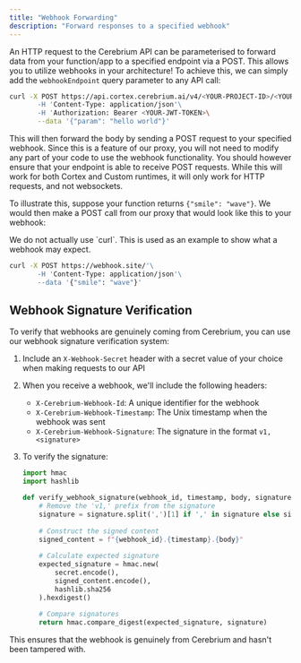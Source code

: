 ```yaml
---
title: "Webhook Forwarding"
description: "Forward responses to a specified webhook"
---
```


An HTTP request to the Cerebrium API can be parameterised to forward data from your function/app to a specified endpoint via a POST.
This allows you to utilize webhooks in your architecture! To achieve this, we can simply add the `webhookEndpoint`
query parameter to any API call:

```bash
curl -X POST https://api.cortex.cerebrium.ai/v4/<YOUR-PROJECT-ID>/<YOUR-APP>/run?webhookEndpoint=https%3A%2F%2Fwebhook.site%2F'\
       -H 'Content-Type: application/json'\
       -H 'Authorization: Bearer <YOUR-JWT-TOKEN>\
       --data '{"param": "hello world"}'
```

This will then forward the body by sending a POST request to your specified webhook. Since this is
a feature of our proxy, you will not need to modify any part of your code to use the webhook
functionality. You should however ensure that your endpoint is able to receive POST requests. While
this will work for both Cortex and Custom runtimes, it will only work for HTTP requests, and not websockets.

To illustrate this, suppose your function returns `{"smile": "wave"}`. We would then make a POST call from
our proxy that would look like this to your webhook:

<Note>
  We do not actually use `curl`. This is used as an example to show what a
  webhook may expect.
</Note>

```bash
curl -X POST https://webhook.site/'\
       -H 'Content-Type: application/json'\
       --data '{"smile": "wave"}'
```

## Webhook Signature Verification

To verify that webhooks are genuinely coming from Cerebrium, you can use our webhook signature verification system:

1. Include an `X-Webhook-Secret` header with a secret value of your choice when making requests to our API
2. When you receive a webhook, we'll include the following headers:
   - `X-Cerebrium-Webhook-Id`: A unique identifier for the webhook
   - `X-Cerebrium-Webhook-Timestamp`: The Unix timestamp when the webhook was sent
   - `X-Cerebrium-Webhook-Signature`: The signature in the format `v1,<signature>`

3. To verify the signature:
   ```python
   import hmac
   import hashlib
   
   def verify_webhook_signature(webhook_id, timestamp, body, signature, secret):
       # Remove the 'v1,' prefix from the signature
       signature = signature.split(',')[1] if ',' in signature else signature
       
       # Construct the signed content
       signed_content = f"{webhook_id}.{timestamp}.{body}"
       
       # Calculate expected signature
       expected_signature = hmac.new(
           secret.encode(),
           signed_content.encode(),
           hashlib.sha256
       ).hexdigest()
       
       # Compare signatures
       return hmac.compare_digest(expected_signature, signature)
   ```

This ensures that the webhook is genuinely from Cerebrium and hasn't been tampered with.
